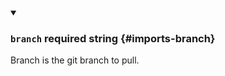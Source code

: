 
<details className="config-field" data-expandable="false" open>
<summary>

### `branch` <span className="config-field-required" data-required="false">required</span> <span className="config-field-type">string</span> <span className="config-field-default"></span> <span className="config-field-enum"></span> {#imports-branch}

Branch is the git branch to pull.

</summary>



</details>
